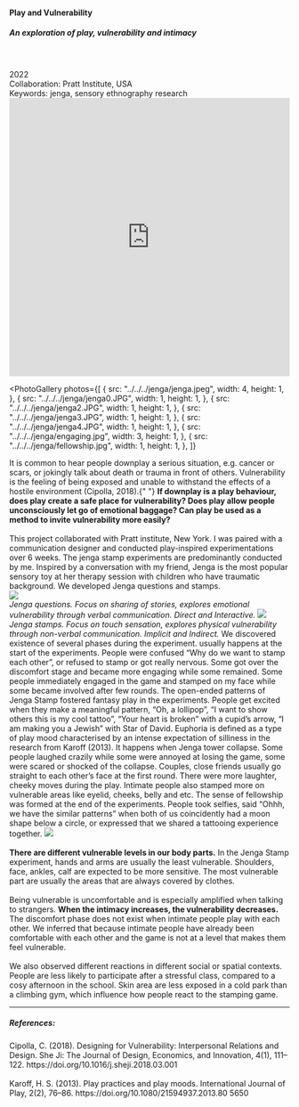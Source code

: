 
<TextLayout>
  <h4>Play and Vulnerability </h4>
  <h5>An exploration of play, vulnerability and intimacy</h5>
  <br />
  <br />
  2022
  <br />
  Collaboration: Pratt Institute, USA
  <br />
  Keywords: jenga, sensory ethnography research
</TextLayout>

<iframe
  width="100%"
  height="500"
  src="https://www.youtube.com/embed/n2KP8_oxVfw"
  title="YouTube video player"
  frameborder="0"
  allow="accelerometer; autoplay; clipboard-write; encrypted-media; gyroscope; picture-in-picture; web-share"
  allowfullscreen
></iframe>

<PhotoGallery
  photos={[
    {
      src: "../../../jenga/jenga.jpeg",
      width: 4,
      height: 1,
    },
    {
      src: "../../../jenga/jenga0.JPG",
      width: 1,
      height: 1,
    },
    {
      src: "../../../jenga/jenga2.JPG",
      width: 1,
      height: 1,
    },
    {
      src: "../../../jenga/jenga3.JPG",
      width: 1,
      height: 1,
    },
    {
      src: "../../../jenga/jenga4.JPG",
      width: 1,
      height: 1,
    },
    {
      src: "../../../jenga/engaging.jpg",
      width: 3,
      height: 1,
    },
    {
      src: "../../../jenga/fellowship.jpg",
      width: 1,
      height: 1,
    },
  ]}
></PhotoGallery>

<TextLayout>
<Title>
  <h3>Introduction</h3>
</Title>
<Text>
  It is common to hear people downplay a serious situation, e.g. cancer or
  scars, or jokingly talk about death or trauma in front of others.
  Vulnerability is the feeling of being exposed and unable to withstand the
  effects of a hostile environment (Cipolla, 2018).{" "}
  <b>
    If downplay is a play behaviour, does play create a safe place for
    vulnerability? Does play allow people unconsciously let go of emotional
    baggage? Can play be used as a method to invite vulnerability more easily?
  </b>
  <br />
  <br />
  This project collaborated with Pratt institute, New York. I was paired with a
  communication designer and conducted play-inspired experimentations over 6
  weeks. The jenga stamp experiments are predominantly conducted by me.
</Text>
<Title>
  <h3>Jenga Questions and Stamps</h3>
</Title>
<Text>
  Inspired by a conversation with my friend, Jenga is the most popular sensory
  toy at her therapy session with children who have traumatic background. We
  developed Jenga questions and stamps.
</Text>
<br />
<img src="../../../jenga/jenga-questions.jpg" />
<br />
<i>
  Jenga questions. Focus on sharing of stories, explores emotional vulnerability
  through verbal communication. Direct and Interactive.
</i>
<Gap margin={100} />
<img src="../../../jenga/jenga.jpeg" />
<i>
  Jenga stamps. Focus on touch sensation, explores physical vulnerability
  through non-verbal communication. Implicit and Indirect.
</i>

<Title>
  <h3>Insights</h3>
</Title>
We discovered existence of several phases during the experiment.

<Text title="Discomfort">
  <ImageText src="../../../jenga/discomfort.jpg">
    usually happens at the start of the experiments. People were confused “Why
    do we want to stamp each other”, or refused to stamp or got really nervous.
    Some got over the discomfort stage and became more engaging while some
    remained.
  </ImageText>
</Text>

<Text title="Engaging">
  <ImageText src="../../../jenga/engaging.jpg">
    Some people immediately engaged in the game and stamped on my face while
    some became involved after few rounds.
  </ImageText>
</Text>

<Text title="Fantasy Play">
  <ImageText src="../../../jenga/fantasy.jpg">
    The open-ended patterns of Jenga Stamp fostered fantasy play in the
    experiments. People get excited when they make a meaningful pattern, “Oh, a
    lollipop”, “I want to show others this is my cool tattoo”, “Your heart is
    broken” with a cupid’s arrow, “I am making you a Jewish” with Star of David.
  </ImageText>
</Text>

<Text title="Euphoria">
  <ImageText src="../../../jenga/euphoria.jpg">
    Euphoria is defined as a type of play mood characterised by an intense
    expectation of silliness in the research from Karoff (2013). It happens when
    Jenga tower collapse. Some people laughed crazily while some were annoyed at
    losing the game, some were scared or shocked of the collapse.
  </ImageText>
</Text>

<Text title="Intimacy">
  <ImageText src="../../../jenga/intimacy.jpg">
    Couples, close friends usually go straight to each other’s face at the first
    round. There were more laughter, cheeky moves during the play. Intimate
    people also stamped more on vulnerable areas like eyelid, cheeks, belly and
    etc.
  </ImageText>
</Text>

<Text title="Fellowship">
  <ImageText src="../../../jenga/fellowship.jpg">
    The sense of fellowship was formed at the end of the experiments. People
    took selfies, said “Ohhh, we have the similar patterns” when both of us
    coincidently had a moon shape below a circle, or expressed that we shared a
    tattooing experience together.
  </ImageText>
</Text>

<Text title="Vulnerability and Intimacy">
  <img src="../../../jenga/vulnerable-levels.png" />
  <br /> <br />
  <b> There are different vulnerable levels in our body parts.</b> In the Jenga
  Stamp experiment, hands and arms are usually the least vulnerable. Shoulders,
  face, ankles, calf are expected to be more sensitive. The most vulnerable part
  are usually the areas that are always covered by clothes. <br />
  <br />
  Being vulnerable is uncomfortable and is especially amplified when talking to
  strangers. <b>When the intimacy increases, the vulnerability decreases.</b>
  The discomfort phase does not exist when intimate people play with each other.
  We inferred that because intimate people have already been comfortable with each
  other and the game is not at a level that makes them feel vulnerable.
  <br /> <br />
  We also observed different reactions in different social or spatial contexts. People
  are less likely to participate after a stressful class, compared to a cosy afternoon
  in the school. Skin area are less exposed in a cold park than a climbing gym, which
  influence how people react to the stamping game.
</Text>
</TextLayout>
<Gap margin={100} />
<hr />

##### References:

<div>
  Cipolla, C. (2018). Designing for Vulnerability: Interpersonal Relations and
  Design. She Ji: The Journal of Design, Economics, and Innovation, 4(1),
  111–122. https://doi.org/10.1016/j.sheji.2018.03.001
</div>
<br />
<div>
  Karoff, H. S. (2013). Play practices and play moods. International Journal of
  Play, 2(2), 76–86. https://doi.org/10.1080/21594937.2013.80 5650
</div>
